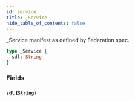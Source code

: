 ```yaml
---
id: service
title: _Service
hide_table_of_contents: false
---
```


\_Service manifest as defined by Federation spec.

```graphql
type _Service {
  sdl: String
}
```

### Fields

#### [`sdl`](#) ([`String`](../../../developer/api-reference/scalars/string))
